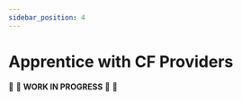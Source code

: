 ```yaml
---
sidebar_position: 4
---
```


# Apprentice with CF Providers

:construction: :seedling: **WORK IN PROGRESS**  :seedling: :construction:
